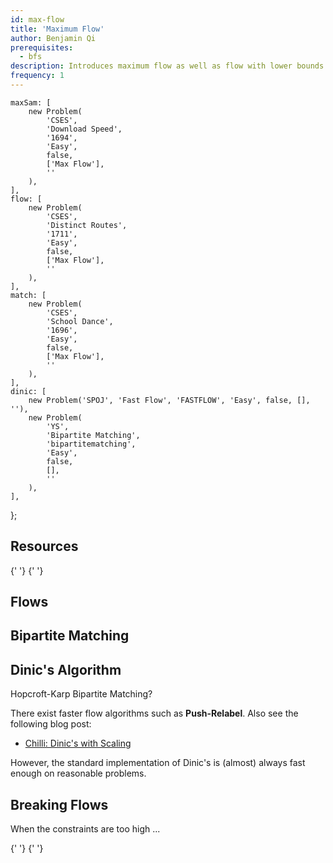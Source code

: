 ```yaml
---
id: max-flow
title: 'Maximum Flow'
author: Benjamin Qi
prerequisites:
  - bfs
description: Introduces maximum flow as well as flow with lower bounds.
frequency: 1
---
```



	maxSam: [
		new Problem(
			'CSES',
			'Download Speed',
			'1694',
			'Easy',
			false,
			['Max Flow'],
			''
		),
	],
	flow: [
		new Problem(
			'CSES',
			'Distinct Routes',
			'1711',
			'Easy',
			false,
			['Max Flow'],
			''
		),
	],
	match: [
		new Problem(
			'CSES',
			'School Dance',
			'1696',
			'Easy',
			false,
			['Max Flow'],
			''
		),
	],
	dinic: [
		new Problem('SPOJ', 'Fast Flow', 'FASTFLOW', 'Easy', false, [], ''),
		new Problem(
			'YS',
			'Bipartite Matching',
			'bipartitematching',
			'Easy',
			false,
			[],
			''
		),
	],
};

<Problems problems={problems.maxSam} />

## Resources

<Resources>
	<Resource
		source="CPC"
		title="10 - Network Flow"
		url="10_graphs_3_network_flow"
	>
		{' '}
	</Resource>
	<Resource source="CPH" title="20 - Flows & Cuts">
		{' '}
	</Resource>
</Resources>

## Flows

<Problems problems={problems.flow} />

## Bipartite Matching

<Problems problems={problems.match} />

## Dinic's Algorithm

<Problems problems={problems.dinic} />

Hopcroft-Karp Bipartite Matching?

<Optional title="Faster Flow">

There exist faster flow algorithms such as **Push-Relabel**. Also see the following blog post:

- [Chilli: Dinic's with Scaling](https://codeforces.com/blog/entry/66006)

However, the standard implementation of Dinic's is (almost) always fast enough on reasonable problems.

</Optional>

## Breaking Flows

When the constraints are too high ...

<Resources>
	<Resource
		source="CF"
		url="https://codeforces.com/blog/entry/80627"
		title="maroonrk - TL Issue on CF 659 Div 1 F"
		starred
	>
		{' '}
	</Resource>
	<Resource
		source="CF"
		url="https://codeforces.com/blog/entry/52714?#comment-668566"
		title="Actual Complexity of Max Flow?"
		starred
	>
		{' '}
	</Resource>
</Resources>
